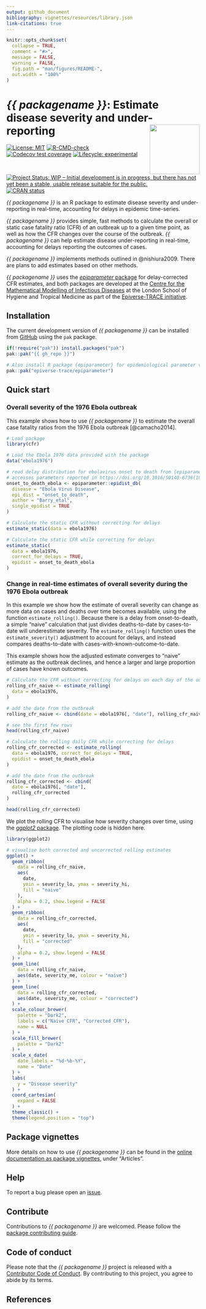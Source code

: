 ```yaml
---
output: github_document
bibliography: vignettes/resources/library.json
link-citations: true
---
```


<!-- README.md is generated from README.Rmd. Please edit that file -->

```r
knitr::opts_chunk$set(
  collapse = TRUE,
  comment = "#>",
  message = FALSE,
  warning = FALSE,
  fig.path = "man/figures/README-",
  out.width = "100%"
)
```

# _{{ packagename }}_: Estimate disease severity and under-reporting <img src="man/figures/logo.svg" align="right" width="130"/>

<!-- badges: start -->
[![License: MIT](https://img.shields.io/badge/License-MIT-blue.svg)](https://opensource.org/license/mit)
[![R-CMD-check](https://github.com/{{ gh_repo }}/actions/workflows/R-CMD-check.yaml/badge.svg)](https://github.com/{{ gh_repo }}/actions/workflows/R-CMD-check.yaml)
[![Codecov test coverage](https://codecov.io/gh/{{ gh_repo }}/branch/main/graph/badge.svg)](https://app.codecov.io/gh/{{ gh_repo }}?branch=main)
[![Lifecycle: experimental](https://img.shields.io/badge/lifecycle-experimental-orange.svg)](https://lifecycle.r-lib.org/articles/stages.html#experimental)
[![Project Status: WIP – Initial development is in progress, but there has not yet been a stable, usable release suitable for the public.](https://www.repostatus.org/badges/latest/wip.svg)](https://www.repostatus.org/#wip)
[![CRAN status](https://www.r-pkg.org/badges/version/{{ packagename }})](https://CRAN.R-project.org/package={{ packagename }})
<!-- badges: end -->

_{{ packagename }}_ is an R package to estimate disease severity and under-reporting in real-time, accounting for delays in epidemic time-series.

_{{ packagename }}_ provides simple, fast methods to calculate the overall or static case fatality ratio (CFR) of an outbreak up to a given time point, as well as how the CFR changes over the course of the outbreak.
_{{ packagename }}_ can help estimate disease under-reporting in real-time, accounting for delays reporting the outcomes of cases.

_{{ packagename }}_ implements methods outlined in @nishiura2009. There are plans to add estimates based on other methods.

_{{ packagename }}_ uses the [_epiparameter_ package](https://epiverse-trace.github.io/epiparameter/) for delay-corrected CFR estimates, and both packages are developed at the [Centre for the Mathematical Modelling of Infectious Diseases](https://www.lshtm.ac.uk/research/centres/centre-mathematical-modelling-infectious-diseases) at the London School of Hygiene and Tropical Medicine as part of the [Epiverse-TRACE initiative](https://data.org/initiatives/epiverse/).

## Installation

The current development version of _{{ packagename }}_ can be installed from [GitHub](https://github.com/) using the `pak` package.

```r
if(!require("pak")) install.packages("pak")
pak::pak("{{ gh_repo }}")

# Also install R package {epiparameter} for epidemiological parameter values
pak::pak("epiverse-trace/epiparameter")
```

## Quick start

### Overall severity of the 1976 Ebola outbreak

This example shows how to use _{{ packagename }}_ to estimate the overall case fatality ratios from the 1976 Ebola outbreak [@camacho2014].

```r
# Load package
library(cfr)

# Load the Ebola 1976 data provided with the package
data("ebola1976")

# read delay distribution for ebolavirus onset to death from {epiparameter}
# accesses parameters reported in https://doi.org/10.1016/S0140-6736(18)31387-4
onset_to_death_ebola <- epiparameter::epidist_db(
  disease = "Ebola Virus Disease",
  epi_dist = "onset_to_death",
  author = "Barry_etal",
  single_epidist = TRUE
)

# Calculate the static CFR without correcting for delays
estimate_static(data = ebola1976)

# Calculate the static CFR while correcting for delays
estimate_static(
  data = ebola1976,
  correct_for_delays = TRUE,
  epidist = onset_to_death_ebola
)
```

### Change in real-time estimates of overall severity during the 1976 Ebola outbreak

In this example we show how the estimate of overall severity can change as more data on cases and deaths over time becomes available, using the function `estimate_rolling()`. Because there is a delay from onset-to-death, a simple "naive" calculation that just divides deaths-to-date by cases-to-date will underestimate severity. The `estimate_rolling()` function uses the `estimate_severity()` adjustment to account for delays, and instead compares deaths-to-date with cases-with-known-outcome-to-date.

This example shows how the adjusted estimate converges to "naive" estimate as the outbreak declines, and hence a larger and large proportion of cases have known outcomes.

```r
# Calculate the CFR without correcting for delays on each day of the outbreak
rolling_cfr_naive <- estimate_rolling(
  data = ebola1976,
)

# add the date from the outbreak
rolling_cfr_naive <- cbind(date = ebola1976[, "date"], rolling_cfr_naive)

# see the first few rows
head(rolling_cfr_naive)

# Calculate the rolling daily CFR while correcting for delays
rolling_cfr_corrected <- estimate_rolling(
  data = ebola1976, correct_for_delays = TRUE,
  epidist = onset_to_death_ebola
)

# add the date from the outbreak
rolling_cfr_corrected <- cbind(
  date = ebola1976[, "date"],
  rolling_cfr_corrected
)

head(rolling_cfr_corrected)
```

We plot the rolling CFR to visualise how severity changes over time, using the [_ggplot2_ package](https://ggplot2.tidyverse.org/). The plotting code is hidden here.

```r
library(ggplot2)

# visualise both corrected and uncorrected rolling estimates
ggplot() +
  geom_ribbon(
    data = rolling_cfr_naive,
    aes(
      date,
      ymin = severity_lo, ymax = severity_hi,
      fill = "naive"
    ),
    alpha = 0.2, show.legend = FALSE
  ) +
  geom_ribbon(
    data = rolling_cfr_corrected,
    aes(
      date,
      ymin = severity_lo, ymax = severity_hi,
      fill = "corrected"
    ),
    alpha = 0.2, show.legend = FALSE
  ) +
  geom_line(
    data = rolling_cfr_naive,
    aes(date, severity_me, colour = "naive")
  ) +
  geom_line(
    data = rolling_cfr_corrected,
    aes(date, severity_me, colour = "corrected")
  ) +
  scale_colour_brewer(
    palette = "Dark2",
    labels = c("Naive CFR", "Corrected CFR"),
    name = NULL
  ) +
  scale_fill_brewer(
    palette = "Dark2"
  ) +
  scale_x_date(
    date_labels = "%d-%b-%Y",
    name = "Date"
  ) +
  labs(
    y = "Disease severity"
  ) +
  coord_cartesian(
    expand = FALSE
  ) +
  theme_classic() +
  theme(legend.position = "top")
```

## Package vignettes

More details on how to use _{{ packagename }}_ can be found in the [online documentation as package vignettes](https://epiverse-trace.github.io/{{ packagename }}/), under "Articles".

## Help

To report a bug please open an [issue](https://github.com/{{ gh_repo }}/issues/new/choose).

## Contribute

Contributions to _{{ packagename }}_ are welcomed. Please follow the [package contributing guide](https://github.com/{{ gh_repo }}/blob/main/.github/CONTRIBUTING.md).

## Code of conduct

Please note that the _{{ packagename }}_ project is released with a [Contributor Code of Conduct](https://github.com/epiverse-trace/.github/blob/main/CODE_OF_CONDUCT.md). By contributing to this project, you agree to abide by its terms.

## References
